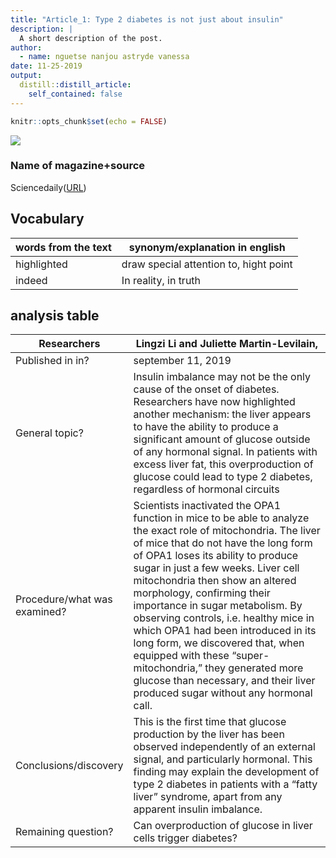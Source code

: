 ```yaml
---
title: "Article_1: Type 2 diabetes is not just about insulin"
description: |
  A short description of the post.
author:
  - name: nguetse nanjou astryde vanessa
date: 11-25-2019
output:
  distill::distill_article:
    self_contained: false
---
```


```r
knitr::opts_chunk$set(echo = FALSE)
```

![](https://upload.wikimedia.org/wikipedia/commons/thumb/b/b4/InsulinMonomer.jpg/300px-InsulinMonomer.jpg)

### Name of magazine+source

 Sciencedaily([URL](www.sciencedaily.com/releases/2019/09/190911101527.htm))

## Vocabulary
| words from the text | synonym/explanation in english |
| ------------------- | ------------------------------ |
| highlighted         |  draw special attention to, hight point   |
| indeed              | In reality, in truth              |

## analysis table

| Researchers                  | Lingzi Li and Juliette Martin-Levilain,                                                                                                                                                                                                                                                                                                                                                                                                                                                                                                                                                                                            |
| ---------------------------- | --------------------------------------------------------------------------------------------------------------------------------------------------------------------------------------------------------------------------------------------------------------------------------------------------------------------------------------------------------------------------------------------------------------------------------------------------------------------------------------------------------------------------------------------------------------------------------------------------------------------------------------------------- |
|  Published in in?            | september 11, 2019                                                                                                                                                                                                                                                                                                                                                                                                                                                                                                                                                                                                                                       |
| General topic?               | Insulin imbalance may not be the only cause of the onset of diabetes. Researchers have now highlighted another mechanism: the liver appears to have the ability to produce a significant amount of glucose outside of any hormonal signal. In patients with excess liver fat, this overproduction of glucose could lead to type 2 diabetes, regardless of hormonal circuits                                                                                                                                                                                                                                                                                                                                                                                                                                                                                  |
| Procedure/what was examined? | Scientists inactivated the OPA1 function in mice to be able to analyze the exact role of mitochondria. The liver of mice that do not have the long form of OPA1 loses its ability to produce sugar in just a few weeks. Liver cell mitochondria then show an altered morphology, confirming their importance in sugar metabolism. By observing controls, i.e. healthy mice in which OPA1 had been introduced in its long form, we discovered that, when equipped with these "super-mitochondria," they generated more glucose than necessary, and their liver produced sugar without any hormonal call.
|  Conclusions/discovery       | This is the first time that glucose production by the liver has been observed independently of an external signal, and particularly hormonal. This finding may explain the development of type 2 diabetes in patients with a "fatty liver" syndrome, apart from any apparent insulin imbalance.                                                                                                                                                                              |
|  Remaining question?         | Can overproduction of glucose in liver cells trigger diabetes?                                                                                                                                                                                                                                                                                                                                                                                                                                                                                                                                                                                      |



